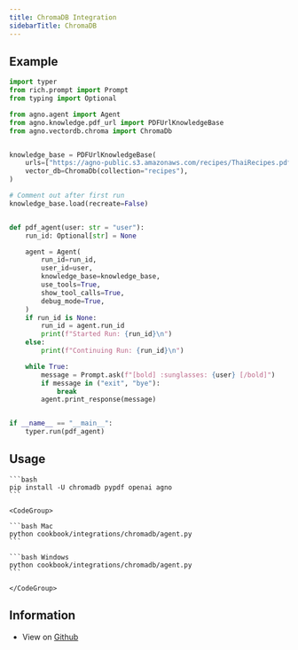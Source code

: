 ```yaml
---
title: ChromaDB Integration
sidebarTitle: ChromaDB
---
```


## Example

```python
import typer
from rich.prompt import Prompt
from typing import Optional

from agno.agent import Agent
from agno.knowledge.pdf_url import PDFUrlKnowledgeBase
from agno.vectordb.chroma import ChromaDb


knowledge_base = PDFUrlKnowledgeBase(
    urls=["https://agno-public.s3.amazonaws.com/recipes/ThaiRecipes.pdf"],
    vector_db=ChromaDb(collection="recipes"),
)

# Comment out after first run
knowledge_base.load(recreate=False)


def pdf_agent(user: str = "user"):
    run_id: Optional[str] = None

    agent = Agent(
        run_id=run_id,
        user_id=user,
        knowledge_base=knowledge_base,
        use_tools=True,
        show_tool_calls=True,
        debug_mode=True,
    )
    if run_id is None:
        run_id = agent.run_id
        print(f"Started Run: {run_id}\n")
    else:
        print(f"Continuing Run: {run_id}\n")

    while True:
        message = Prompt.ask(f"[bold] :sunglasses: {user} [/bold]")
        if message in ("exit", "bye"):
            break
        agent.print_response(message)


if __name__ == "__main__":
    typer.run(pdf_agent)

```

## Usage

<Steps>
  <Snippet file="create-venv-step.mdx" />

  <Step title="Install libraries">

    ```bash
    pip install -U chromadb pypdf openai agno
    ```

  </Step>

  <Step title="Run ChromaDB Agent">

    <CodeGroup>

    ```bash Mac
    python cookbook/integrations/chromadb/agent.py
    ```

    ```bash Windows
    python cookbook/integrations/chromadb/agent.py
    ```

    </CodeGroup>

  </Step>

</Steps>

## Information

- View on [Github](https://github.com/agno-agi/agno/tree/main/cookbook/integrations/chromadb/agent.py)
